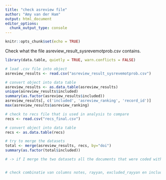 ```yaml
---
title: "check asreview file"
author: "Amy van der Ham"
output: html_document
editor_options: 
  chunk_output_type: console
---
```


```r
knitr::opts_chunk$set(echo = TRUE)
```
Check what the file asreview_result_sysrevemotprob.csv contains. 

```r
library(data.table, quietly = TRUE, warn.conflicts = FALSE)

# load .csv file into object 
asreview_results <- read.csv("asreview_result_sysrevemotprob.csv")

# convert object into data table
asreview_results <- as.data.table(asreview_results)
unique(asreview_results$included)
summary(as.factor(asreview_results$included))
asreview_results[, c('included', 'asreview_ranking', 'record_id')]
max(asreview_results$asreview_ranking)

# check to recs file that is used in analysis to compare
recs <- read.csv("recs_final.csv")

# convert object into data table
recs <- as.data.table(recs)

# try to merge the datasets 
total <- merge(asreview_results, recs, by="doi")
summary(as.factor(total$included))

# -> if I merge the two datasets all the documents that were coded with a 1 (i.e. relevant/included) in the column included are dropped as well as so articles that had the value NA on the variable included? 


# check combinatie van columns notes, rayyan, excluded_rayyan en included

```

